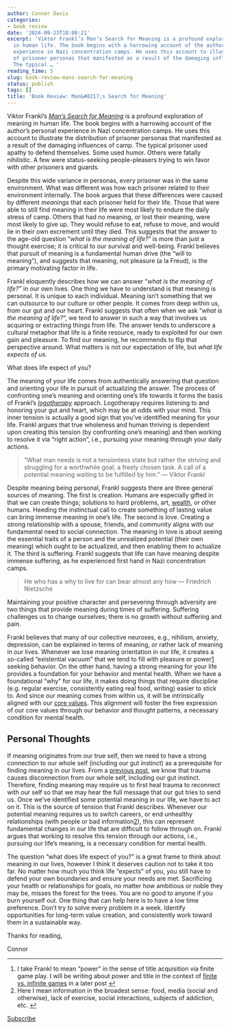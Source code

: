 ```yaml
---
author: Connor Davis
categories:
- book review
date: '2024-09-23T18:08:21'
excerpt: 'Viktor Frankl’s Man’s Search for Meaning is a profound exploration of meaning
  in human life. The book begins with a harrowing account of the author’s personal
  experience in Nazi concentration camps. He uses this account to illustrate the distribution
  of prisoner personas that manifested as a result of the damaging influences of camp.
  The typical … '
reading_time: 5
slug: book-review-mans-search-for-meaning
status: publish
tags: []
title: 'Book Review: Man&#8217;s Search for Meaning'
---
```


Viktor Frankl’s *[Man’s Search for Meaning](https://www.amazon.com/Mans-Search-Meaning-Viktor-Frankl/dp/0807014273/ref=sr_1_1?dib=eyJ2IjoiMSJ9.phUc2adLzv8edJKcJfYGiYmYQA_wfSFAPr6oNqdjFnYmt7SWN9z7L8MkQHHV_2cQhNp7QM_F6ZT3gYG42c39tLLjzIuf9J8-f3ju0BLqXbV-h-60PPQkwnS0DOSnmzucSxlQzs-d7qj-aNLnNBOIjTVro0BGkj-GaW_2AXdspw-uplditX8KE_0QYVArjUYHEmxwaRx2jimUjDdDnqclVR9rMuvi4QEzkVcawsOWNZA.zV4oyNGi2efHmJhNcH8YEERh0-Ujejx-pxHuzLyx07o&dib_tag=se&hvexpln=67&hvocijid=308217410111159415--&hvqmt=e)* is a profound exploration of meaning in human life. The book begins with a harrowing account of the author’s personal experience in Nazi concentration camps. He uses this account to illustrate the distribution of prisoner personas that manifested as a result of the damaging influences of camp. The typical prisoner used apathy to defend themselves. Some used humor. Others were fatally nihilistic. A few were status-seeking people-pleasers trying to win favor with other prisoners and guards.

Despite this wide variance in personas, every prisoner was in the same environment. What was different was how each prisoner related to their environment internally. The book argues that these differences were caused by different *meanings* that each prisoner held for their life. Those that were able to still find meaning in their life were most likely to endure the daily stress of camp. Others that had no meaning, or lost their meaning, were most likely to give up. They would refuse to eat, refuse to move, and would lie in their own excrement until they died. This suggests that the answer to the age-old question “*what is the meaning of life?*” is more than just a thought exercise; it is critical to our survival and well-being. Frankl believes that pursuit of meaning is a fundamental human drive (the “will to meaning”), and suggests that meaning, not pleasure (a la Freud), is the primary motivating factor in life.

Frankl eloquently describes how we can answer “*what is the meaning of life?”* in our own lives. One thing we have to understand is that meaning is personal. It is unique to each individual. Meaning isn’t something that we can outsource to our culture or other people. It comes from deep within us, from our gut and our heart. Frankl suggests that often when we ask “*what is the meaning of life?*“, we tend to answer in such a way that involves us acquiring or extracting things from life. The answer tends to underscore a cultural metaphor that life is a finite resource, ready to exploited for our own gain and pleasure. To find our meaning, he recommends to flip that perspective around. What matters is not our expectation of life, but *what life expects of us*.

What does life expect of you?

The meaning of *your* life comes from authentically answering that question and orienting your life in pursuit of actualizing the answer. The process of confronting one’s meaning and orienting one’s life towards it forms the basis of Frankl’s *[logotherapy](https://en.wikipedia.org/wiki/Logotherapy)* approach. Logotherapy requires listening to and honoring your gut and heart, which may be at odds with your mind. This inner tension is actually a good sign that you’ve identified meaning for your life. Frankl argues that true wholeness and human thriving is dependent upon creating this tension (by confronting one’s meaning) and then working to resolve it via “right action”, i.e., pursuing your meaning through your daily actions.

> “What man needs is not a tensionless state but rather the striving and struggling for a worthwhile goal, a freely chosen task. A call of a potential meaning waiting to be fulfilled by him.” — Viktor Frankl

Despite meaning being personal, Frankl suggests there are three general sources of meaning. The first is creation. Humans are especially gifted in that we can create things; solutions to hard problems, art, [wealth](https://paulgraham.com/wealth.html), or other humans. Heeding the instinctual call to create something of lasting value can bring immense meaning in one’s life. The second is love. Creating a strong relationship with a spouse, friends, and community aligns with our fundamental need to social connection. The meaning in love is about seeing the essential traits of a person and the unrealized potential (their own meaning) which ought to be actualized, and then enabling them to actualize it. The third is suffering. Frankl suggests that life can have meaning despite immense suffering, as he experienced first hand in Nazi concentration camps.

> He who has a why to live for can bear almost any how — Friedrich Nietzsche

Maintaining your positive character and persevering through adversity are two things that provide meaning during times of suffering. Suffering challenges us to change ourselves; there is no growth without suffering and pain.

Frankl believes that many of our collective neuroses, e.g., nihilism, anxiety, depression, can be explained in terms of meaning, or rather lack of meaning in our lives. Whenever we lose meaning orientation in our life, it creates a so-called “existential vacuum” that we tend to fill with pleasure or power[1](#3c894077-dab2-432b-a442-4de7018643a8) seeking behavior. On the other hand, having a strong meaning for your life provides a foundation for your behavior and mental health. When we have a foundational “why” for our life, it makes doing things that require discipline (e.g. regular exercise, consistently eating real food, writing) easier to stick to. And since our meaning comes from within us, it will be intrinsically aligned with our [core values](https://cjams.net/2024/07/22/core-values/). This alignment will foster the free expression of our core values through our behavior and thought patterns, a necessary condition for mental health.

## Personal Thoughts

If meaning originates from our true self, then we need to have a strong connection to our whole self (including our gut instinct) as a prerequisite for finding meaning in our lives. From a [previous post](https://cjams.net/2024/08/13/book-review-the-myth-of-normal/), we know that trauma causes disconnection from our whole self, including our gut instinct. Therefore, finding meaning may require us to first heal trauma to reconnect with our self so that we may hear the full message that our gut tries to send us. Once we’ve identified some potential meaning in our life, we have to act on it. This is the source of tension that Frankl describes. Whenever our potential meaning requires us to switch careers, or end unhealthy relationships (with people or bad information[2](#0f3fcd72-6ae5-4448-ae65-7f2e262d57d4)), this can represent fundamental changes in our life that are difficult to follow through on. Frankl argues that working to resolve this tension through our actions, i.e., pursuing our life’s meaning, is a necessary condition for mental health.

The question “what does life expect of you?” is a great frame to think about meaning in our lives, however I think it deserves caution not to take it too far. No matter how much you think life “expects” of you, you still have to defend your own boundaries and ensure your needs are met. Sacrificing your health or relationships for goals, no matter how ambitious or noble they may be, misses the forest for the trees. You are no good to anyone if you burn yourself out. One thing that can help here is to have a low time preference. Don’t try to solve every problem in a week. Identify opportunities for long-term value creation, and consistently work toward them in a sustainable way.

Thanks for reading,

Connor

---

1. I take Frankl to mean “power” in the sense of title acquisition via finite game play. I will be writing about power and title in the context of [finite vs. infinite games](https://www.amazon.com/Finite-Infinite-Games-James-Carse/dp/1476731713) in a later post [↩︎](#3c894077-dab2-432b-a442-4de7018643a8-link)
2. Here I mean information in the broadest sense: food, media (social and otherwise), lack of exercise, social interactions, subjects of addiction, etc. [↩︎](#0f3fcd72-6ae5-4448-ae65-7f2e262d57d4-link)

[Subscribe](https://cjams.net/mailing-list/)